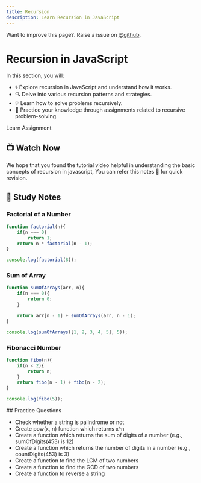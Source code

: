 ```yaml
---
title: Recursion
description: Learn Recursion in JavaScript
---
```


<Callout>

Want to improve this page?. Raise a issue on [@github](https://github.com/FrontendFreaks/Official-Website).
</Callout>

# Recursion in JavaScript

In this section, you will:

- 🌀 Explore recursion in JavaScript and understand how it works.
- 🔍 Delve into various recursion patterns and strategies.
- 💡 Learn how to solve problems recursively.
- 🚀 Practice your knowledge through assignments related to recursive problem-solving.


<Tabs defaultValue="learn">

<TabsList>
  <TabsTrigger value="learn">Learn</TabsTrigger>
  <TabsTrigger value="assignment">Assignment</TabsTrigger>
</TabsList>

<TabsContent value="learn">

## 📺 Watch Now

<div className="w-full h-full">
    <VideoPlayer src="https://youtu.be/5J07qXtAPb4"/>


<Callout type="info">
    We hope that you found the tutorial video helpful in understanding the basic concepts of recursion in javascript, You can refer this notes 📝 for quick revision.
</Callout>

## 📝 Study Notes

### Factorial of a Number

```javascript
function factorial(n){
    if(n === 0)
        return 1;
    return n * factorial(n - 1);
}

console.log(factorial(8));
```

### Sum of Array

```javascript
function sumOfArrays(arr, n){
    if(n === 0){
        return 0;
    }

    return arr[n - 1] + sumOfArrays(arr, n - 1);
}

console.log(sumOfArrays([1, 2, 3, 4, 5], 5));
```

### Fibonacci Number

```javascript
function fibo(n){
    if(n < 2){
        return n;
    }
    return fibo(n - 1) + fibo(n - 2);
}

console.log(fibo(5));
```

</div>

</TabsContent>

<TabsContent value="assignment">
## Practice Questions

- Check whether a string is palindrome or not
- Create pow(x, n) function which returns x^n
- Create a function which returns the sum of digits of a number (e.g., sumOfDigits(453) is 12)
- Create a function which returns the number of digits in a number (e.g., countDigits(453) is 3)
- Create a function to find the LCM of two numbers
- Create a function to find the GCD of two numbers
- Create a function to reverse a string
</TabsContent>


</Tabs>

